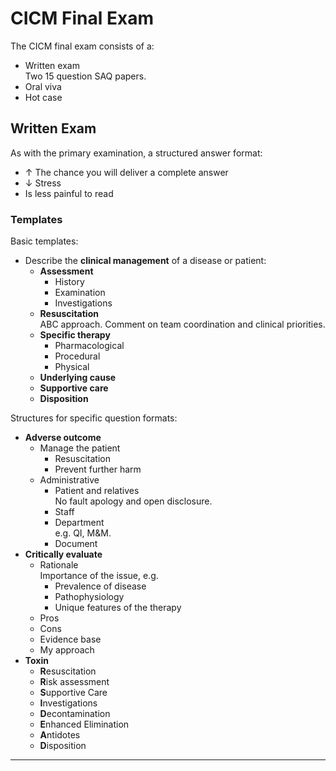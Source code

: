 # CICM Final Exam

The CICM final exam consists of a:

* Written exam\
Two 15 question SAQ papers.
* Oral viva
* Hot case


## Written Exam

As with the primary examination, a structured answer format:

* ↑ The chance you will deliver a complete answer
* ↓ Stress
* Is less painful to read

### Templates

Basic templates:

* Describe the **clinical management** of a disease or patient:
	* **Assessment**
		* History
		* Examination
		* Investigations
	* **Resuscitation**\
	ABC approach. Comment on team coordination and clinical priorities.
	* **Specific therapy**
		* Pharmacological
		* Procedural
		* Physical
	* **Underlying cause**
	* **Supportive care**
	* **Disposition**



Structures for specific question formats:

* **Adverse outcome**
	* Manage the patient
		* Resuscitation
		* Prevent further harm
	* Administrative
		* Patient and relatives\
		No fault apology and open disclosure.
		* Staff
		* Department\
		e.g. QI, M&M.
		* Document
* **Critically evaluate**
	* Rationale\
	Importance of the issue, e.g.
		* Prevalence of disease
		* Pathophysiology
		* Unique features of the therapy
	* Pros
	* Cons
	* Evidence base
	* My approach
* **Toxin**
	* **R**esuscitation
	* **R**isk assessment
	* **S**upportive Care
	* **I**nvestigations
	* **D**econtamination
	* **E**nhanced Elimination
	* **A**ntidotes
	* **D**isposition


---